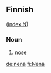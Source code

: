 ==Finnish==
([[Wiktionary:Finnish_index_n|index N]])

===Noun===

# [[nose]]

[[de:nenä]]
[[fi:Nenä]]